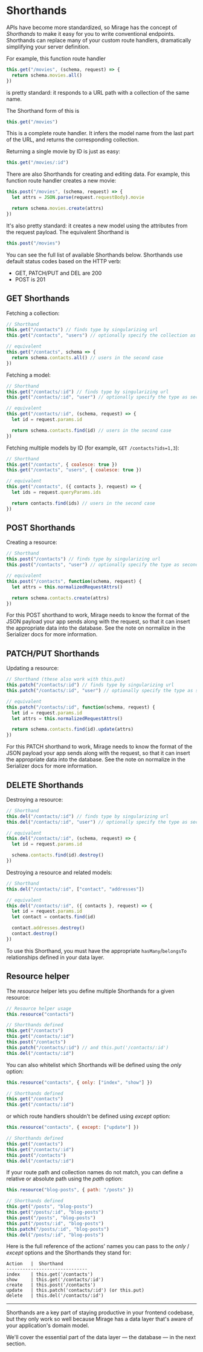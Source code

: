 # Shorthands

APIs have become more standardized, so Mirage has the concept of _Shorthands_ to make it easy for you to write conventional endpoints. Shorthands can replace many of your custom route handlers, dramatically simplifying your server definition.

For example, this function route handler

```js
this.get("/movies", (schema, request) => {
  return schema.movies.all()
})
```

is pretty standard: it responds to a URL path with a collection of the same name.

The Shorthand form of this is

```js
this.get("/movies")
```

This is a complete route handler. It infers the model name from the last part of the URL, and returns the corresponding collection.

Returning a single movie by ID is just as easy:

```js
this.get("/movies/:id")
```

There are also Shorthands for creating and editing data. For example, this function route handler creates a new movie:

```js
this.post("/movies", (schema, request) => {
  let attrs = JSON.parse(request.requestBody).movie

  return schema.movies.create(attrs)
})
```

It's also pretty standard: it creates a new model using the attributes from the request payload. The equivalent Shorthand is

```js
this.post("/movies")
```

You can see the full list of available Shorthands below. Shorthands use default status codes based on the HTTP verb:

- GET, PATCH/PUT and DEL are 200
- POST is 201

## GET Shorthands

Fetching a collection:

```js
// Shorthand
this.get("/contacts") // finds type by singularizing url
this.get("/contacts", "users") // optionally specify the collection as second param

// equivalent
this.get("/contacts", schema => {
  return schema.contacts.all() // users in the second case
})
```

Fetching a model:

```js
// Shorthand
this.get("/contacts/:id") // finds type by singularizing url
this.get("/contacts/:id", "user") // optionally specify the type as second param

// equivalent
this.get("/contacts/:id", (schema, request) => {
  let id = request.params.id

  return schema.contacts.find(id) // users in the second case
})
```

Fetching multiple models by ID (for example, `GET /contacts?ids=1,3`):

```js
// Shorthand
this.get("/contacts", { coalesce: true })
this.get("/contacts", "users", { coalesce: true })

// equivalent
this.get("/contacts", ({ contacts }, request) => {
  let ids = request.queryParams.ids

  return contacts.find(ids) // users in the second case
})
```

## POST Shorthands

Creating a resource:

```js
// Shorthand
this.post("/contacts") // finds type by singularizing url
this.post("/contacts", "user") // optionally specify the type as second param

// equivalent
this.post("/contacts", function(schema, request) {
  let attrs = this.normalizedRequestAttrs()

  return schema.contacts.create(attrs)
})
```

For this POST shorthand to work, Mirage needs to know the format of the JSON payload your app sends along with the request, so that it can insert the appropriate data into the database. See the note on normalize in the Serializer docs for more information.

## PATCH/PUT Shorthands

Updating a resource:

```js
// Shorthand (these also work with this.put)
this.patch("/contacts/:id") // finds type by singularizing url
this.patch("/contacts/:id", "user") // optionally specify the type as second param

// equivalent
this.patch("/contacts/:id", function(schema, request) {
  let id = request.params.id
  let attrs = this.normalizedRequestAttrs()

  return schema.contacts.find(id).update(attrs)
})
```

For this PATCH shorthand to work, Mirage needs to know the format of the JSON payload your app sends along with the request, so that it can insert the appropriate data into the database. See the note on normalize in the Serializer docs for more information.

## DELETE Shorthands

Destroying a resource:

```js
// Shorthand
this.del("/contacts/:id") // finds type by singularizing url
this.del("/contacts/:id", "user") // optionally specify the type as second param

// equivalent
this.del("/contacts/:id", (schema, request) => {
  let id = request.params.id

  schema.contacts.find(id).destroy()
})
```

Destroying a resource and related models:

```js
// Shorthand
this.del("/contacts/:id", ["contact", "addresses"])

// equivalent
this.del("/contacts/:id", ({ contacts }, request) => {
  let id = request.params.id
  let contact = contacts.find(id)

  contact.addresses.destroy()
  contact.destroy()
})
```

To use this Shorthand, you must have the appropriate `hasMany`/`belongsTo` relationships defined in your data layer.

## Resource helper

The _resource_ helper lets you define multiple Shorthands for a given resource:

```js
// Resource helper usage
this.resource("contacts")

// Shorthands defined
this.get("/contacts")
this.get("/contacts/:id")
this.post("/contacts")
this.patch("/contacts/:id") // and this.put('/contacts/:id')
this.del("/contacts/:id")
```

You can also whitelist which Shorthands will be defined using the _only_ option:

```js
this.resource("contacts", { only: ["index", "show"] })

// Shorthands defined
this.get("/contacts")
this.get("/contacts/:id")
```

or which route handlers shouldn't be defined using _except_ option:

```js
this.resource("contacts", { except: ["update"] })

// Shorthands defined
this.get("/contacts")
this.get("/contacts/:id")
this.post("/contacts")
this.del("/contacts/:id")
```

If your route path and collection names do not match, you can define a relative or absolute path using the _path_ option:

```js
this.resource("blog-posts", { path: "/posts" })

// Shorthands defined
this.get("/posts", "blog-posts")
this.get("/posts/:id", "blog-posts")
this.post("/posts", "blog-posts")
this.put("/posts/:id", "blog-posts")
this.patch("/posts/:id", "blog-posts")
this.del("/posts/:id", "blog-posts")
```

Here is the full reference of the actions' names you can pass to the _only_ / _except_ options and the Shorthands they stand for:

```
Action   |  Shorthand
------------------------------
index    | this.get('/contacts')
show     | this.get('/contacts/:id')
create   | this.post('/contacts')
update   | this.patch('contacts/:id') (or this.put)
delete   | this.del('/contacts/:id')
```

---

Shorthands are a key part of staying productive in your frontend codebase, but they only work so well because Mirage has a data layer that's aware of your application's domain model.

We'll cover the essential part of the data layer — the database — in the next section.
